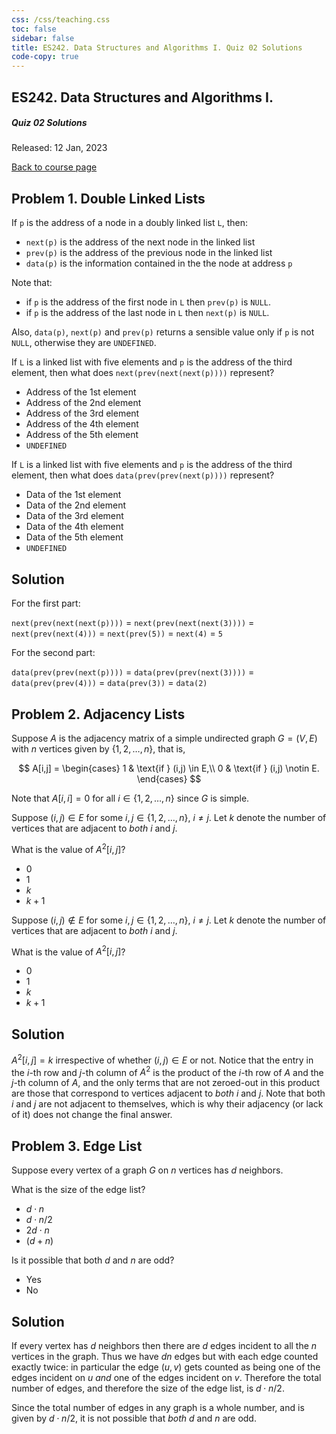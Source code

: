 ```yaml
---
css: /css/teaching.css
toc: false
sidebar: false
title: ES242. Data Structures and Algorithms I. Quiz 02 Solutions
code-copy: true
---
```


:::{.column-body-outset}

## ES242. Data Structures and Algorithms I.

##### Quiz 02 Solutions

Released: 12 Jan, 2023

[Back to course page](../index.qmd)

:::{.callout-note icon="false" collapse="true"}

# Problem 1. Double Linked Lists

If `p` is the address of a node in a doubly linked list `L`, then:

- `next(p)` is the address of the next node in the linked list 
- `prev(p)` is the address of the previous node in the linked list 
- `data(p)` is the information contained in the the node at address `p`

Note that:

- if `p` is the address of the first node in `L` then `prev(p)` is `NULL`.
- if `p` is the address of the last node in `L` then `next(p)` is `NULL`.

Also,  `data(p)`, `next(p)` and `prev(p)` returns a sensible value only if `p` is not `NULL`, otherwise they are `UNDEFINED`.

If `L` is a linked list with five elements and `p` is the address of the third element, then what does `next(prev(next(next(p))))` represent?

- Address of the 1st element
- Address of the 2nd element
- Address of the 3rd element
- Address of the 4th element
- Address of the 5th element
- `UNDEFINED`

If `L` is a linked list with five elements and `p` is the address of the third element, then what does `data(prev(prev(next(p))))` represent?

- Data of the 1st element
- Data of the 2nd element
- Data of the 3rd element
- Data of the 4th element
- Data of the 5th element
- `UNDEFINED`

:::


:::{.callout-caution icon="false" collapse="true"}

# Solution

For the first part:

`next(prev(next(next(p))))` = `next(prev(next(next(3))))` = `next(prev(next(4)))` = `next(prev(5))` =  `next(4)` = `5`

For the second part:

`data(prev(prev(next(p))))` = `data(prev(prev(next(3))))` = `data(prev(prev(4)))` = `data(prev(3))` = `data(2)`

:::


:::{.callout-note icon="false"  collapse="true"}

# Problem 2. Adjacency Lists

Suppose $A$ is the adjacency matrix of a simple undirected graph $G = (V,E)$ with $n$ vertices given by $\{1,2,\ldots,n\}$, that is, 

$$
    A[i,j] =
    \begin{cases}
      1 & \text{if } (i,j) \in E,\\
      0 & \text{if } (i,j) \notin E.
    \end{cases}
$$

Note that $A[i,i] = 0$ for all $i \in \{1,2,\ldots,n\}$ since $G$ is simple.

Suppose $(i,j) \in E$ for some $i,j \in \{1,2,\ldots,n\}$, $i \neq j$. Let $k$ denote the number of vertices that are adjacent to _both_ $i$ and $j$.

What is the value of $A^2[i,j]$?

- $0$
- $1$
- $k$
- $k+1$


Suppose $(i,j) \notin E$ for some $i,j \in \{1,2,\ldots,n\}$, $i \neq j$. Let $k$ denote the number of vertices that are adjacent to _both_ $i$ and $j$.

What is the value of $A^2[i,j]$?

- $0$
- $1$
- $k$
- $k+1$

:::


:::{.callout-caution icon="false" collapse="true"}

# Solution

 $A^2[i,j] = k$ irrespective of whether $(i,j) \in E$ or not. Notice that the entry in the $i$-th row and $j$-th column of $A^2$ is the product of the $i$-th row of $A$ and the $j$-th column of $A$, and the only terms that are not zeroed-out in this product are those that correspond to vertices adjacent to _both_ $i$ and $j$. Note that both $i$ and $j$ are not adjacent to themselves, which is why their adjacency (or lack of it) does not change the final answer.

:::


:::{.callout-note icon="false" collapse="true"}

# Problem 3. Edge List

Suppose every vertex of a graph $G$ on $n$ vertices has $d$ neighbors.

What is the size of the edge list?

- $d \cdot n$
- $d \cdot n/2$
- $2d \cdot n$
- $(d + n)$

Is it possible that both $d$ and $n$ are odd?

- Yes
- No

:::


:::{.callout-caution icon="false" collapse="true"}

# Solution

If every vertex has $d$ neighbors then there are $d$ edges incident to all the $n$ vertices in the graph. Thus we have $dn$ edges but with each edge counted exactly twice: in particular the edge $(u,v)$ gets counted as being one of the edges incident on $u$ _and_ one of the edges incident on $v$. Therefore the total number of edges, and therefore the size of the edge list, is $d \cdot n/2$.

Since the total number of edges in any graph is a whole number, and is given by $d \cdot n/2$, it is not possible that _both_ $d$ and $n$ are odd. 
:::

:::